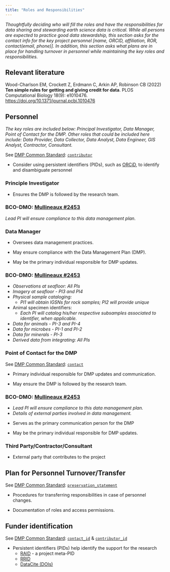 ```yaml
---
title: "Roles and Responsibilities"
---
```


*Thoughtfully deciding who will fill the roles and have the responsibilities for data sharing and stewarding earth science data is critical. While all persons are expected to practice good data stewardship, this section asks for the contact info for the key project personnel [name, ORCID, affiliation, ROR, contact(email, phone)]. In addition, this section asks what plans are in place for handling turnover in personnel while maintaining the key roles and responsibilities.  *

::: {.callout-tip}
## Relevant literature
Wood-Charlson EM, Crockett Z, Erdmann C, Arkin AP, Robinson CB (2022) **Ten simple rules for getting and giving credit for data**. PLOS Computational Biology 18(9): e1010476. <https://doi.org/10.1371/journal.pcbi.1010476>{target="_blank"}
:::

## Personnel

*The key roles are included below: Principal Investigator, Data Manager, Point of Contact for the DMP.  Other roles that could be included here include: Data Provider, Data Collector, Data Analyst, Data Engineer, GIS Analyst, Contractor, Consultant.*

See [DMP Common Standard](https://github.com/RDA-DMP-Common/RDA-DMP-Common-Standard#dmp_table){target="_blank"}: [`contributor`](https://github.com/RDA-DMP-Common/RDA-DMP-Common-Standard#dmp_contributor_table){target="_blank"}

-   Consider using persistent identifiers (PIDs), such as [ORCiD](https://orcid.org){target="_blank"}, to identify and disambiguate personnel


### Principle Investigator 

-   Ensures the DMP is followed by the research team.

::: {.callout-note}
### BCO-DMO: [Mullineaux #2453](../references_resources/works_cited.qmd){target="_blank"} 
*Lead PI will ensure compliance to this data management plan.*
:::  

### Data Manager

-   Oversees data management practices.

-   May ensure compliance with the Data Management Plan (DMP).

-   May be the primary individual responsible for DMP updates.

::: {.callout-note}
### BCO-DMO: [Mullineaux #2453](../references_resources/works_cited.qmd){target="_blank"}
-  *Observations at seafloor: All PIs*
-  *Imagery at seafloor - PI3 and PI4*
-  *Physical sample cataloging:*
    -  *PI1 will obtain IGSNs for rock samples; PI2 will provide unique*

-  Animal specimen identifiers:
    -  *Each PI will catalog his/her respective subsamples associated to identifier, when applicable.*
-  *Data for animals - PI-3 and PI-4*
-  *Data for microbes - PI-1 and PI-2*
-  *Data for minerals - PI-3*
-  *Derived data from integrating: All PIs*
:::

### Point of Contact for the DMP

See [DMP Common Standard](https://github.com/RDA-DMP-Common/RDA-DMP-Common-Standard#dmp_table){target="_blank"}: [`contact`](https://github.com/RDA-DMP-Common/RDA-DMP-Common-Standard#dmp_contact_table){target="_blank"}

-  Primary individual responsible for DMP updates and communication.

-  May ensure the DMP is followed by the research team.

::: {.callout-note}
### BCO-DMO: [Mullineaux #2453](../references_resources/works_cited.qmd){target="_blank"}
-  *Lead PI will ensure compliance to this data management plan.*
-  *Details of external parties involved in data management.*
:::

-   Serves as the primary communication person for the DMP

-   May be the primary individual responsible for DMP updates.


### Third Party/Contractor/Consultant

-   External party that contributes to the project


## Plan for Personnel Turnover/Transfer

See [DMP Common Standard](https://github.com/RDA-DMP-Common/RDA-DMP-Common-Standard#dmp_table){target="_blank"}: [`preservation_statement`](https://github.com/RDA-DMP-Common/RDA-DMP-Common-Standard#dataset_preservation){target="_blank"}

-  Procedures for transferring responsibilities in case of personnel changes.

-  Documentation of roles and access permissions.


## Funder identification

See [DMP Common Standard](https://github.com/RDA-DMP-Common/RDA-DMP-Common-Standard#dmp_table){target="_blank"}: [`contact_id`](https://github.com/RDA-DMP-Common/RDA-DMP-Common-Standard#contact_id_table){target="_blank"} & [`contributor_id`](https://github.com/RDA-DMP-Common/RDA-DMP-Common-Standard#contributor_id_table){target="_blank"}

-  Persistent identifiers (PIDs) help identify the support for the research  
    -   [RAID](https://raid.org){target="_blank"} - a project meta-PID  
    -   [RRID](https://www.rrids.org){target="_blank"}  
    -   [DataCite (DOIs)](https://datacite.org){target="_blank"}  




